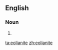 ==English==

===Noun===
{{en-noun}}

# {{alternative spelling of|aeolianite|lang=en}}

[[ta:eolianite]]
[[zh:eolianite]]